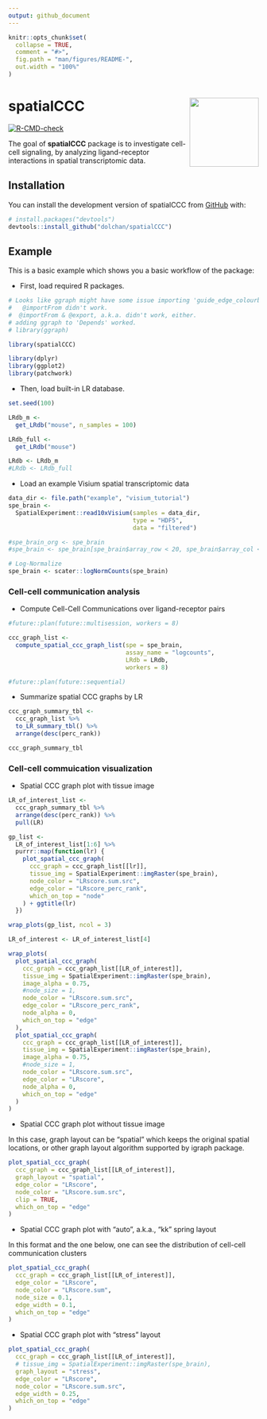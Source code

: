 ```yaml
---
output: github_document
---
```


<!-- README.md is generated from README.Rmd. Please edit that file -->

```r
knitr::opts_chunk$set(
  collapse = TRUE,
  comment = "#>",
  fig.path = "man/figures/README-",
  out.width = "100%"
)
```

# spatialCCC <img src="man/figures/logo.png" align="right" height="139"/>

<!-- badges: start -->

[![R-CMD-check](https://github.com/dolchan/spatialCCC/actions/workflows/R-CMD-check.yaml/badge.svg)](https://github.com/dolchan/spatialCCC/actions/workflows/R-CMD-check.yaml)

<!-- badges: end -->

The goal of **spatialCCC** package is to investigate cell-cell signaling, by analyzing ligand-receptor interactions in spatial transcriptomic data.

## Installation

You can install the development version of spatialCCC from [GitHub](https://github.com/) with:

``` r
# install.packages("devtools")
devtools::install_github("dolchan/spatialCCC")
```


## Example

This is a basic example which shows you a basic workflow of the package:

  * First, load required R packages.
```r
# Looks like ggraph might have some issue importing 'guide_edge_colourbar'.
#   @importFrom didn't work.
#  @importFrom & @export, a.k.a. didn't work, either.
# adding ggraph to 'Depends' worked.
# library(ggraph)
```

```r
library(spatialCCC)
```


```r
library(dplyr)
library(ggplot2)
library(patchwork)
```

  * Then, load built-in LR database.
```r
set.seed(100)

LRdb_m <- 
  get_LRdb("mouse", n_samples = 100)

LRdb_full <-
  get_LRdb("mouse")

LRdb <- LRdb_m
#LRdb <- LRdb_full
```

  * Load an example Visium spatial transcriptomic data
```r
data_dir <- file.path("example", "visium_tutorial")
spe_brain <-
  SpatialExperiment::read10xVisium(samples = data_dir,
                                   type = "HDF5",
                                   data = "filtered")
```

```r
#spe_brain_org <- spe_brain
#spe_brain <- spe_brain[spe_brain$array_row < 20, spe_brain$array_col < 40]
```


```r
# Log-Normalize
spe_brain <- scater::logNormCounts(spe_brain)
```


### Cell-cell communication analysis

  * Compute Cell-Cell Communications over ligand-receptor pairs
```r
#future::plan(future::multisession, workers = 8)

ccc_graph_list <-
  compute_spatial_ccc_graph_list(spe = spe_brain,
                                 assay_name = "logcounts",
                                 LRdb = LRdb,
                                 workers = 8)

#future::plan(future::sequential)
```


  * Summarize spatial CCC graphs by LR
```r
ccc_graph_summary_tbl <-
  ccc_graph_list %>%
  to_LR_summary_tbl() %>%
  arrange(desc(perc_rank))

ccc_graph_summary_tbl
```


### Cell-cell commuication visualization

  * Spatial CCC graph plot with tissue image

```r
LR_of_interest_list <- 
  ccc_graph_summary_tbl %>% 
  arrange(desc(perc_rank)) %>% 
  pull(LR) 
```


```r
gp_list <-
  LR_of_interest_list[1:6] %>%
  purrr::map(function(lr) {
    plot_spatial_ccc_graph(
      ccc_graph = ccc_graph_list[[lr]],
      tissue_img = SpatialExperiment::imgRaster(spe_brain),
      node_color = "LRscore.sum.src",
      edge_color = "LRscore_perc_rank",
      which_on_top = "node"
    ) + ggtitle(lr)
  })
```

```r
wrap_plots(gp_list, ncol = 3)
```


```r
LR_of_interest <- LR_of_interest_list[4]
```


```r
wrap_plots(
  plot_spatial_ccc_graph(
    ccc_graph = ccc_graph_list[[LR_of_interest]],
    tissue_img = SpatialExperiment::imgRaster(spe_brain),
    image_alpha = 0.75,
    #node_size = 1,
    node_color = "LRscore.sum.src",
    edge_color = "LRscore_perc_rank",
    node_alpha = 0,
    which_on_top = "edge"
  ),
  plot_spatial_ccc_graph(
    ccc_graph = ccc_graph_list[[LR_of_interest]],
    tissue_img = SpatialExperiment::imgRaster(spe_brain),
    image_alpha = 0.75,
    #node_size = 1,
    node_color = "LRscore.sum.src",
    edge_color = "LRscore",
    node_alpha = 0,
    which_on_top = "edge"
  )
)
```



  * Spatial CCC graph plot without tissue image
  
In this case, graph layout can be "spatial" which keeps the original spatial locations, 
or other graph layout algorithm supported by igraph package. 


```r
plot_spatial_ccc_graph(
  ccc_graph = ccc_graph_list[[LR_of_interest]],
  graph_layout = "spatial",
  edge_color = "LRscore",
  node_color = "LRscore.sum.src",
  clip = TRUE,
  which_on_top = "edge"
)
```

  * Spatial CCC graph plot with "auto", a.k.a., "kk" spring layout
  
In this format and the one below,  one can see the distribution of cell-cell 
communication clusters

```r
plot_spatial_ccc_graph(
  ccc_graph = ccc_graph_list[[LR_of_interest]],
  edge_color = "LRscore",
  node_color = "LRscore.sum",
  node_size = 0.1,
  edge_width = 0.1,
  which_on_top = "edge"
)
```


  * Spatial CCC graph plot with "stress" layout

```r
plot_spatial_ccc_graph(
  ccc_graph = ccc_graph_list[[LR_of_interest]],
  # tissue_img = SpatialExperiment::imgRaster(spe_brain),
  graph_layout = "stress",
  edge_color = "LRscore",
  node_color = "LRscore.sum.src",
  edge_width = 0.25,
  which_on_top = "edge"
)
```



